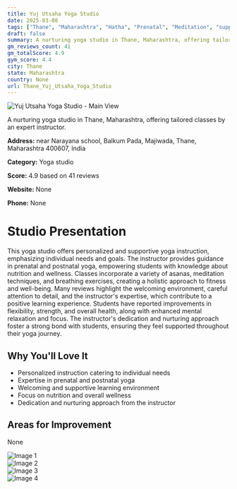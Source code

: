 ```yaml
---
title: Yuj Utsaha Yoga Studio
date: 2025-03-08
tags: ["Thane", "Maharashtra", "Hatha", "Prenatal", "Meditation", "supportive", "experienced instructor", "Thane"]  
draft: false
summary: A nurturing yoga studio in Thane, Maharashtra, offering tailored classes by an expert instructor.
gm_reviews_count: 41
gm_totalScore: 4.9
gym_score: 4.4
city: Thane
state: Maharashtra
country: None
url: Thane_Yuj_Utsaha_Yoga_Studio
---
```


<div className="aspect-[16/9] relative my-8">
  <img 
    src="https://lh5.googleusercontent.com/p/AF1QipOPFS1eJHeIZGmHHJE_av8BBeogq5dRJJXoaO5X=w1920-h1080-k-no"
    alt="Yuj Utsaha Yoga Studio - Main View"
    className="object-cover absolute inset-0 w-full h-full rounded-lg"
  />
</div>

A nurturing yoga studio in Thane, Maharashtra, offering tailored classes by an expert instructor.

**Address:** near Narayana school, Balkum Pada, Majiwada, Thane, Maharashtra 400607, India

**Category:** Yoga studio

**Score:** 4.9 based on 41 reviews

**Website:** None

**Phone:** None

# Studio Presentation

This yoga studio offers personalized and supportive yoga instruction, emphasizing individual needs and goals. The instructor provides guidance in prenatal and postnatal yoga, empowering students with knowledge about nutrition and wellness. Classes incorporate a variety of asanas, meditation techniques, and breathing exercises, creating a holistic approach to fitness and well-being. Many reviews highlight the welcoming environment, careful attention to detail, and the instructor's expertise, which contribute to a positive learning experience. Students have reported improvements in flexibility, strength, and overall health, along with enhanced mental relaxation and focus. The instructor's dedication and nurturing approach foster a strong bond with students, ensuring they feel supported throughout their yoga journey.

## Why You'll Love It

- Personalized instruction catering to individual needs
- Expertise in prenatal and postnatal yoga
- Welcoming and supportive learning environment
- Focus on nutrition and overall wellness
- Dedication and nurturing approach from the instructor

## Areas for Improvement

None

<div className="grid grid-cols-1 xl:grid-cols-2 gap-4 my-8">
<div className="aspect-[4/3] relative"><img src="https://lh3.googleusercontent.com/p/AF1QipPPYJNUVTA_LXyLPMIVzlq9khyYoM1BaaZollzu=w1920-h1080-k-no" alt="Image 1" className="object-cover absolute inset-0 w-full h-full rounded-lg" /></div>
<div className="aspect-[4/3] relative"><img src="https://lh5.googleusercontent.com/p/AF1QipMOG3JShjKaqTIWZ1fUzGwv1FEUkVeYq_ZMw69S=w1920-h1080-k-no" alt="Image 2" className="object-cover absolute inset-0 w-full h-full rounded-lg" /></div>
<div className="aspect-[4/3] relative"><img src="https://lh5.googleusercontent.com/p/AF1QipM8cipNnYnj4IkZdhDwWnH-XfAQFzDkSjR6bm3_=w1920-h1080-k-no" alt="Image 3" className="object-cover absolute inset-0 w-full h-full rounded-lg" /></div>
<div className="aspect-[4/3] relative"><img src="https://lh5.googleusercontent.com/p/AF1QipPE5gtvMdE4T0yzscIIyqD2mtUf-XvO2GRqe-AD=w1920-h1080-k-no" alt="Image 4" className="object-cover absolute inset-0 w-full h-full rounded-lg" /></div>
</div>